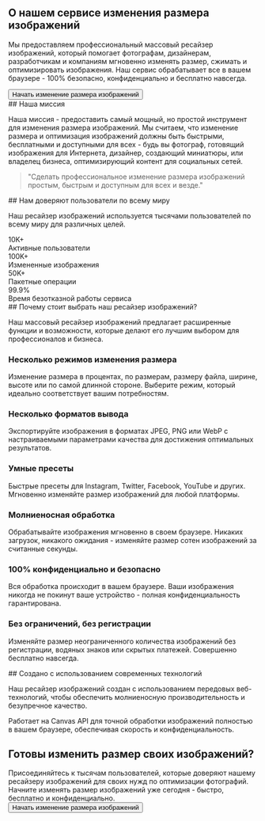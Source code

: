 
<Section id="hero">
<div className="text-center py-12 px-4 bg-gradient-to-br from-purple-50 via-purple-50 to-purple-100 dark:from-emerald-950/20 dark:via-teal-950/20 dark:to-cyan-950/20 rounded-lg mb-8">
  <h1 className="text-3xl md:text-4xl font-heading font-bold mb-6 text-foreground">
    О нашем сервисе изменения размера изображений
  </h1>
  <p className="text-lg text-foreground mb-8 leading-relaxed max-w-3xl mx-auto">
    Мы предоставляем профессиональный массовый ресайзер изображений, который помогает фотографам, дизайнерам, разработчикам и компаниям мгновенно изменять размер, сжимать и оптимизировать изображения. Наш сервис обрабатывает все в вашем браузере - 100% безопасно, конфиденциально и бесплатно навсегда.
  </p>
  <Button asChild size="lg" variant="outline" className="text-primary hover:text-primary/80 font-bold">
    <Link href="/">
      <ImageIcon className="h-5 w-5 mr-2" />
      Начать изменение размера изображений
    </Link>
  </Button>
</div>
</Section>

<Section id="mission">
## Наша миссия

Наша миссия - предоставить самый мощный, но простой инструмент для изменения размера изображений. Мы считаем, что изменение размера и оптимизация изображений должны быть быстрыми, бесплатными и доступными для всех - будь вы фотограф, готовящий изображения для Интернета, дизайнер, создающий миниатюры, или владелец бизнеса, оптимизирующий контент для социальных сетей.

<div className="bg-card border rounded-lg p-8 my-6 text-center">
  <blockquote className="text-xl italic text-foreground">
    "Сделать профессиональное изменение размера изображений простым, быстрым и доступным для всех и везде."
  </blockquote>
</div>
</Section>

<Section id="stats">
## Нам доверяют пользователи по всему миру

Наш ресайзер изображений используется тысячами пользователей по всему миру для различных целей.

<div className="grid grid-cols-2 md:grid-cols-4 gap-8 my-8">
  <div className="text-center">
    <div className="inline-flex items-center justify-center w-16 h-16 bg-primary/10 dark:bg-primary/10 rounded-full mb-4">
      <Users className="h-8 w-8 text-primary dark:text-primary" />
    </div>
    <div className="text-3xl font-heading font-bold text-foreground mb-2">10K+</div>
    <div className="text-sm text-foreground">Активные пользователи</div>
  </div>
  
  <div className="text-center">
    <div className="inline-flex items-center justify-center w-16 h-16 bg-primary/10 dark:bg-primary/10 rounded-full mb-4">
      <ImageIcon className="h-8 w-8 text-primary dark:text-primary" />
    </div>
    <div className="text-3xl font-heading font-bold text-foreground mb-2">100K+</div>
    <div className="text-sm text-foreground">Измененные изображения</div>
  </div>
  
  <div className="text-center">
    <div className="inline-flex items-center justify-center w-16 h-16 bg-primary/10 dark:bg-primary/10 rounded-full mb-4">
      <Globe className="h-8 w-8 text-primary dark:text-primary" />
    </div>
    <div className="text-3xl font-heading font-bold text-foreground mb-2">50K+</div>
    <div className="text-sm text-foreground">Пакетные операции</div>
  </div>
  
  <div className="text-center">
    <div className="inline-flex items-center justify-center w-16 h-16 bg-primary/10 dark:bg-primary/10 rounded-full mb-4">
      <Award className="h-8 w-8 text-primary dark:text-primary" />
    </div>
    <div className="text-3xl font-heading font-bold text-foreground mb-2">99.9%</div>
    <div className="text-sm text-foreground">Время безотказной работы сервиса</div>
  </div>
</div>
</Section>

<Section id="features">
## Почему стоит выбрать наш ресайзер изображений?

Наш массовый ресайзер изображений предлагает расширенные функции и возможности, которые делают его лучшим выбором для профессионалов и бизнеса.

<div className="grid md:grid-cols-2 lg:grid-cols-3 gap-8 my-8">
  <div className="bg-card border rounded-lg p-6 hover:shadow-lg transition-shadow">
    <div className="inline-flex items-center justify-center w-12 h-12 bg-primary/10 dark:bg-primary/10 rounded-lg mb-4">
      <Maximize2 className="h-6 w-6 text-primary dark:text-primary" />
    </div>
    <h3 className="text-xl font-heading font-bold mb-3">Несколько режимов изменения размера</h3>
    <p className="text-foreground">Изменение размера в процентах, по размерам, размеру файла, ширине, высоте или по самой длинной стороне. Выберите режим, который идеально соответствует вашим потребностям.</p>
  </div>
  
  <div className="bg-card border rounded-lg p-6 hover:shadow-lg transition-shadow">
    <div className="inline-flex items-center justify-center w-12 h-12 bg-primary/10 dark:bg-primary/10 rounded-lg mb-4">
      <Monitor className="h-6 w-6 text-primary dark:text-primary" />
    </div>
    <h3 className="text-xl font-heading font-bold mb-3">Несколько форматов вывода</h3>
    <p className="text-foreground">Экспортируйте изображения в форматах JPEG, PNG или WebP с настраиваемыми параметрами качества для достижения оптимальных результатов.</p>
  </div>
  
  <div className="bg-card border rounded-lg p-6 hover:shadow-lg transition-shadow">
    <div className="inline-flex items-center justify-center w-12 h-12 bg-primary/10 dark:bg-primary/10 rounded-lg mb-4">
      <Smartphone className="h-6 w-6 text-primary dark:text-primary" />
    </div>
    <h3 className="text-xl font-heading font-bold mb-3">Умные пресеты</h3>
    <p className="text-foreground">Быстрые пресеты для Instagram, Twitter, Facebook, YouTube и других. Мгновенно изменяйте размер изображений для любой платформы.</p>
  </div>
  
  <div className="bg-card border rounded-lg p-6 hover:shadow-lg transition-shadow">
    <div className="inline-flex items-center justify-center w-12 h-12 bg-primary/10 dark:bg-primary/10 rounded-lg mb-4">
      <Zap className="h-6 w-6 text-primary dark:text-primary" />
    </div>
    <h3 className="text-xl font-heading font-bold mb-3">Молниеносная обработка</h3>
    <p className="text-foreground">Обрабатывайте изображения мгновенно в своем браузере. Никаких загрузок, никакого ожидания - изменяйте размер сотен изображений за считанные секунды.</p>
  </div>
  
  <div className="bg-card border rounded-lg p-6 hover:shadow-lg transition-shadow">
    <div className="inline-flex items-center justify-center w-12 h-12 bg-primary/10 dark:bg-primary/10 rounded-lg mb-4">
      <Shield className="h-6 w-6 text-primary dark:text-primary" />
    </div>
    <h3 className="text-xl font-heading font-bold mb-3">100% конфиденциально и безопасно</h3>
    <p className="text-foreground">Вся обработка происходит в вашем браузере. Ваши изображения никогда не покинут ваше устройство - полная конфиденциальность гарантирована.</p>
  </div>
  
  <div className="bg-card border rounded-lg p-6 hover:shadow-lg transition-shadow">
    <div className="inline-flex items-center justify-center w-12 h-12 bg-primary/10 dark:bg-primary/10 rounded-lg mb-4">
      <Globe className="h-6 w-6 text-primary dark:text-primary" />
    </div>
    <h3 className="text-xl font-heading font-bold mb-3">Без ограничений, без регистрации</h3>
    <p className="text-foreground">Изменяйте размер неограниченного количества изображений без регистрации, водяных знаков или скрытых платежей. Совершенно бесплатно навсегда.</p>
  </div>
</div>
</Section>

<Section id="technology">
## Создано с использованием современных технологий

Наш ресайзер изображений создан с использованием передовых веб-технологий, чтобы обеспечить молниеносную производительность и безупречное качество.

<InfoBox type="success" title="Обработка на стороне клиента">
Работает на Canvas API для точной обработки изображений полностью в вашем браузере, обеспечивая скорость и конфиденциальность.
</InfoBox>
</Section>

<Section id="cta">
<div className="text-center py-16 px-4 bg-gradient-to-br from-purple-50 via-purple-50 to-purple-100 dark:from-emerald-950/20 dark:via-teal-950/20 dark:to-cyan-950/20 text-white rounded-lg my-8">
  <h2 className="text-3xl md:text-4xl font-heading font-bold mb-6">
    Готовы изменить размер своих изображений?
  </h2>
  <div className="text-xl mb-8 opacity-90 max-w-2xl mx-auto">
    Присоединяйтесь к тысячам пользователей, которые доверяют нашему ресайзеру изображений для своих нужд по оптимизации фотографий. Начните изменять размер изображений уже сегодня - быстро, бесплатно и конфиденциально.
  </div>
  <Button asChild size="lg" variant="outline" className="bg-white !text-primary hover:bg-gray-100">
    <Link href="/">
      <ImageIcon className="h-5 w-5 mr-2" />
      Начать изменение размера изображений
    </Link>
  </Button>
</div>
</Section>
